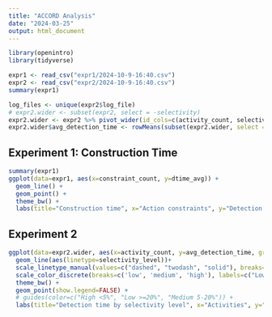 ```yaml
---
title: "ACCORD Analysis"
date: "2024-03-25"
output: html_document
---
```


```r
library(openintro)
library(tidyverse)

expr1 <- read_csv("expr1/2024-10-9-16:40.csv")
expr2 <- read_csv("expr2/2024-10-9-16:40.csv")
summary(expr1)

log_files <- unique(expr2$log_file)
# expr2.wider <- subset(expr2, select = -selectivity)
expr2.wider <- expr2 %>% pivot_wider(id_cols=c(activity_count, selectivity_level), names_from=log_file, values_from=detection_time)
expr2.wider$avg_detection_time <- rowMeans(subset(expr2.wider, select = log_files))
```

## Experiment 1: Construction Time
```r
summary(expr1)
ggplot(data=expr1, aes(x=constraint_count, y=dtime_avg)) +
  geom_line() +
  geom_point() +
  theme_bw() +
  labs(title="Construction time", x="Action constraints", y="Detection time (ms)")
```

## Experiment 2
```r
ggplot(data=expr2.wider, aes(x=activity_count, y=avg_detection_time, group=selectivity_level, color=selectivity_level)) +
  geom_line(aes(linetype=selectivity_level))+
  scale_linetype_manual(values=c("dashed", "twodash", "solid"), breaks=c('low', 'medium', 'high'), labels=c("Low >=20%", "Medium >=5% and <20%", "High <5%")) +
  scale_color_discrete(breaks=c('low', 'medium', 'high'), labels=c("Low >=20%", "Medium >=5% and <20%", "High <5%")) +
  theme_bw() +
  geom_point(show.legend=FALSE) +
  # guides(color=c("High <5%", "Low >=20%", "Medium 5-20%")) +
  labs(title="Detection time by selectivity level", x="Activities", y="Detection time (ms)", color="Selectivity", linetype="Selectivity")
```